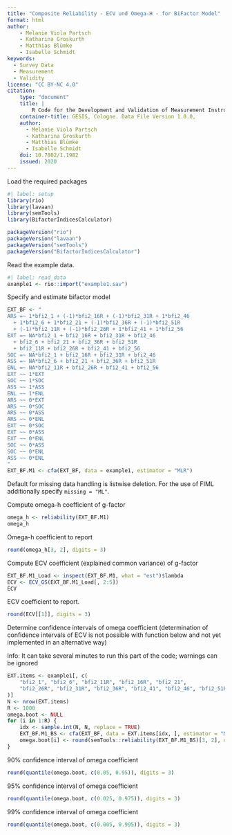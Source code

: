 ```yaml
---
title: "Composite Reliability - ECV und Omega-H - for BiFactor Model"
format: html
author:
    - Melanie Viola Partsch
    - Katharina Groskurth
    - Matthias Blümke
    - Isabelle Schmidt
keywords:
  - Survey Data
  - Measurement
  - Validity
license: "CC BY-NC 4.0"
citation: 
    type: "document"
    title: |
        R Code for the Development and Validation of Measurement Instruments in the Social Sciences: Psychometric Analyses (Dimensionality, Reliability, Measurement Invariance)
    container-title: GESIS, Cologne. Data File Version 1.0.0, 
    author:
      - Melanie Viola Partsch
      - Katharina Groskurth
      - Matthias Blümke
      - Isabelle Schmidt
    doi: 10.7802/1.1982
    issued: 2020
---
```


Load the required packages
```r
#| label: setup
library(rio)
library(lavaan)
library(semTools)
library(BifactorIndicesCalculator)

packageVersion("rio")
packageVersion("lavaan")
packageVersion("semTools")
packageVersion("BifactorIndicesCalculator")
```

Read the example data.

```r
#| label: read_data
example1 <- rio::import("example1.sav")
```

Specify and estimate bifactor model

```r
EXT_BF <- "
ARS =~ 1*bfi2_1 + (-1)*bfi2_16R + (-1)*bfi2_31R + 1*bfi2_46
  + 1*bfi2_6 + 1*bfi2_21 + (-1)*bfi2_36R + (-1)*bfi2_51R
  + (-1)*bfi2_11R + (-1)*bfi2_26R + 1*bfi2_41 + 1*bfi2_56
EXT =~ NA*bfi2_1 + bfi2_16R + bfi2_31R + bfi2_46
  + bfi2_6 + bfi2_21 + bfi2_36R + bfi2_51R
  + bfi2_11R + bfi2_26R + bfi2_41 + bfi2_56
SOC =~ NA*bfi2_1 + bfi2_16R + bfi2_31R + bfi2_46
ASS =~ NA*bfi2_6 + bfi2_21 + bfi2_36R + bfi2_51R
ENL =~ NA*bfi2_11R + bfi2_26R + bfi2_41 + bfi2_56
EXT ~~ 1*EXT
SOC ~~ 1*SOC
ASS ~~ 1*ASS
ENL ~~ 1*ENL
ARS ~~ 0*EXT
ARS ~~ 0*SOC
ARS ~~ 0*ASS
ARS ~~ 0*ENL
EXT ~~ 0*SOC
EXT ~~ 0*ASS
EXT ~~ 0*ENL
SOC ~~ 0*ASS
SOC ~~ 0*ENL
ASS ~~ 0*ENL
"
EXT_BF.M1 <- cfa(EXT_BF, data = example1, estimator = "MLR")
```

Default for missing data handling is listwise deletion. For the use of FIML additionally specify `missing = "ML"`.


Compute omega-h coefficient of g-factor

```r
omega_h <- reliability(EXT_BF.M1)
omega_h
```

Omega-h coefficient to report
```r
round(omega_h[3, 2], digits = 3)
```

Compute ECV coefficient (explained common variance) of g-factor

```r
EXT_BF.M1_Load <- inspect(EXT_BF.M1, what = "est")$lambda
ECV <- ECV_GS(EXT_BF.M1_Load[, 2:5])
ECV
```

ECV coefficient to report.
```r
round(ECV[[1]], digits = 3)
```

Determine confidence intervals of omega coefficient (determination of confidence intervals of ECV is not possible with function below and not yet implemented in an alternative way)

Info: It can take several minutes to run this part of the code; warnings can be ignored

```r
EXT.items <- example1[, c(
    "bfi2_1", "bfi2_6", "bfi2_11R", "bfi2_16R", "bfi2_21",
    "bfi2_26R", "bfi2_31R", "bfi2_36R", "bfi2_41", "bfi2_46", "bfi2_51R", "bfi2_56"
)]
N <- nrow(EXT.items)
R <- 1000
omega.boot <- NULL
for (i in 1:R) {
    idx <- sample.int(N, N, replace = TRUE)
    EXT_BF.M1_BS <- cfa(EXT_BF, data = EXT.items[idx, ], estimator = "MLR")
    omega.boot[i] <- round(semTools::reliability(EXT_BF.M1_BS)[3, 2], digits = 3)
}
```

90% confidence interval of omega coefficient

```r
round(quantile(omega.boot, c(0.05, 0.95)), digits = 3)
```

95% confidence interval of omega coefficient

```r
round(quantile(omega.boot, c(0.025, 0.975)), digits = 3)
```
99% confidence interval of omega coefficient

```r
round(quantile(omega.boot, c(0.005, 0.995)), digits = 3)
```
